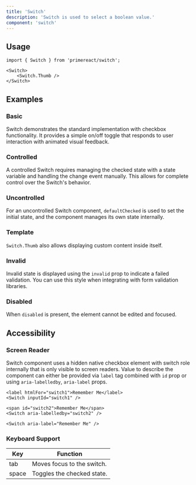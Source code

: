 ```yaml
---
title: 'Switch'
description: 'Switch is used to select a boolean value.'
component: 'switch'
---
```


## Usage

```tsx
import { Switch } from 'primereact/switch';
```

```tsx
<Switch>
    <Switch.Thumb />
</Switch>
```

## Examples

### Basic

Switch demonstrates the standard implementation with checkbox functionality. It provides a simple on/off toggle that responds to user interaction with animated visual feedback.

<DocComponentViewer name="switch:basic-demo" />

### Controlled

A controlled Switch requires managing the checked state with a state variable and handling the change event manually. This allows for complete control over the Switch's behavior.

<DocComponentViewer name="switch:controlled-demo" />

### Uncontrolled

For an uncontrolled Switch component, `defaultChecked` is used to set the initial state, and the component manages its own state internally.

<DocComponentViewer name="switch:uncontrolled-demo" />

### Template

`Switch.Thumb` also allows displaying custom content inside itself.

<DocComponentViewer name="switch:template-demo" />

### Invalid

Invalid state is displayed using the `invalid` prop to indicate a failed validation. You can use this style when integrating with form validation libraries.

<DocComponentViewer name="switch:invalid-demo" />

### Disabled

When `disabled` is present, the element cannot be edited and focused.

<DocComponentViewer name="switch:disabled-demo" />

## Accessibility

### Screen Reader

Switch component uses a hidden native checkbox element with switch role internally that is only visible to screen readers. Value to describe the component can either be provided via `label` tag combined with `id` prop or using `aria-labelledby`, `aria-label` props.

```tsx
<label htmlFor="switch1">Remember Me</label>
<Switch inputId="switch1" />

<span id="switch2">Remember Me</span>
<Switch aria-labelledby="switch2" />

<Switch aria-label="Remember Me" />
```

### Keyboard Support

| Key   | Function                   |
| ----- | -------------------------- |
| tab   | Moves focus to the switch. |
| space | Toggles the checked state. |
